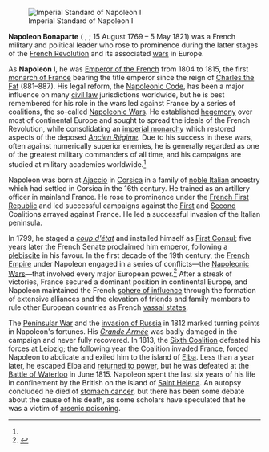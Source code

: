 {{other uses}}
<!-- ARTICLE USES BRITISH SPELLING: DON'T TRY TO "CORRECT" IT-->
{{Use dmy dates|date=August 2013}}
{{Use British English|date=August 2013}}
{{pp-semi|small=yes}}{{pp-move-indef}}
{{Infobox royalty|realm=france
|name=Napoleon I
|image=Jacques-Louis David - The Emperor Napoleon in His Study at the Tuileries - Google Art Project.jpg
|imgw=225
|alt=Full length portrait of Napoleon in his forties, in high-ranking white and dark blue military dress uniform. He stands amid rich 18th-century furniture laden with papers, and gazes at the viewer. His hair is [[Brutus]] style, cropped close but with a short fringe in front, and his right hand is tucked in his waistcoat.
|caption=''[[The Emperor Napoleon in His Study at the Tuileries]]'', by [[Jacques-Louis David]], 1812
|succession= [[Emperor of the French]]
|reign=18 May 1804&nbsp;– 11 April 1814<br/>20 March 1815&nbsp;– 22 June 1815
|coronation=2 December 1804
|cor-type=france
|full name=Napoleon Bonaparte
|predecessor=Himself as [[First Consul]]
|successor=[[Louis XVIII of France|Louis XVIII]] (''[[de jure]]'' in 1814)
|succession1= [[King of Italy]]
|reign1=17 March 1805&nbsp;– 11 April 1814
|coronation1=26 May 1805
|predecessor1=Himself as [[President of Italy]]
|successor1=None <small>(kingdom disbanded, next king of Italy was [[Victor Emmanuel II of Italy|Victor Emmanuel II]]</small>)
|spouse=[[Joséphine de Beauharnais]]<br/>[[Marie Louise, Duchess of Parma|Marie Louise of Austria]]
|issue=[[Napoleon II]]
|house=[[House of Bonaparte]]
|father=[[Carlo Buonaparte]]
|mother=[[Letizia Ramolino]]
|birth_date={{Birth date|1769|8|15|df=yes}}
|birth_place=[[Ajaccio]], [[Corsica]], [[Kingdom of France|France]]
|death_date={{Death date and age|1821|5|5|1769|8|15|df=yes}}
|death_place=[[Longwood, Saint Helena|Longwood]], [[Saint Helena]]
|place of burial=[[Les Invalides]], [[Paris]], [[France]]
|religion = Roman Catholicism (see [[Napoleon#Religions|Religions section]])
|signature=Firma Napoleón Bonaparte.svg
|}}
[[File:Imperial Standard of Napoléon I.svg|thumb|Imperial Standard of Napoleon I]]

'''Napoleon Bonaparte''' ({{lang-fr|links=no|Napoléon Bonaparte}} {{IPA-fr|napoleɔ̃ bɔnɑpaʁt|}}, {{lang-it|links=no|Napoleone Buonaparte}}; 15 August 1769&nbsp;– 5 May 1821) was a French military and political leader who rose to prominence during the latter stages of the [[French Revolution]] and its associated [[French Revolutionary Wars|wars]] in Europe.

As '''Napoleon I''', he was [[Emperor of the French]] from 1804 to 1815, the first [[List of French monarchs|monarch of France]] bearing the title emperor since the reign of [[Charles the Fat]] (881–887). His legal reform, the [[Napoleonic Code]], has been a major influence on many [[Civil law (legal system)|civil law]] jurisdictions worldwide, but he is best remembered for his role in the wars led against France by a series of coalitions, the so-called [[Napoleonic Wars]]. He established [[hegemony]] over most of continental Europe and sought to spread the ideals of the French Revolution, while consolidating an [[First French Empire|imperial monarchy]] which restored aspects of the deposed ''[[Ancien Régime]].'' Due to his success in these wars, often against numerically superior enemies, he is generally regarded as one of the greatest military commanders of all time, and his campaigns are studied at military academies worldwide.<ref name="Schom 1998"/>

Napoleon was born at [[Ajaccio]] in [[Corsica]] in a family of [[Nobility of Italy|noble Italian]] ancestry which had settled in Corsica in the 16th century. He trained as an artillery officer in mainland France. He rose to prominence under the [[French First Republic]] and led successful campaigns against the [[First Coalition|First]] and [[War of the Second Coalition|Second]] Coalitions arrayed against France. He led a successful invasion of the Italian peninsula.

In 1799, he staged a ''[[18 Brumaire|coup d'état]]'' and installed himself as [[First Consul]]; five years later the French Senate proclaimed him emperor, following a [[plebiscite]] in his favour. In the first decade of the 19th century, the [[First French Empire|French Empire]] under Napoleon engaged in a series of conflicts—the [[Napoleonic Wars]]—that involved every major European power.<ref name="Schom 1998">{{cite book|last=Schom|first=Alan|title=Napoleon Bonaparte|year=1998|publisher=HarperPerennial|location=New York|isbn=0-06-092958-8|edition=1. HarperPerennial}}</ref> After a streak of victories, France secured a dominant position in continental Europe, and Napoleon maintained the French [[sphere of influence]] through the formation of extensive alliances and the elevation of friends and family members to rule other European countries as French [[vassal state]]s.

The [[Peninsular War]] and the [[French invasion of Russia|invasion of Russia]] in 1812 marked turning points in Napoleon's fortunes. His ''[[Grande Armée]]'' was badly damaged in the campaign and never fully recovered. In 1813, the [[Sixth Coalition]] defeated his forces [[Battle of Leipzig|at Leipzig]]; the following year the Coalition invaded France, forced Napoleon to abdicate and exiled him to the island of [[Elba]]. Less than a year later, he escaped Elba and [[Hundred Days|returned to power]], but he was defeated at the [[Battle of Waterloo]] in June 1815. Napoleon spent the last six years of his life in confinement by the British on the island of [[Saint Helena]]. An autopsy concluded he died of [[stomach cancer]], but there has been some debate about the cause of his death, as some scholars have speculated that he was a victim of [[arsenic poisoning]]. 

